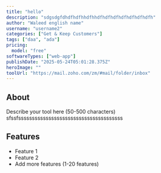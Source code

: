 ```yaml
---
title: "hello"
description: "sdgsdgfdhdfhdfhhdfhhdfhdfhdfhdfhdfhdfhdfh"
author: "Waleed english name"
username: "username2"
categories: ["Get & Keep Customers"]
tags: ["daa", "ada"]
pricing:
  model: "free"
softwareTypes: ["web-app"]
publishDate: "2025-05-24T05:01:28.375Z"
heroImage: ""
toolUrl: "https://mail.zoho.com/zm/#mail/folder/inbox"
---
```

## About
Describe your tool here (50-500 characters) sfssfssssssssssssssssssssssssssssssssssssss

## Features
- Feature 1
- Feature 2
- Add more features (1-20 features)